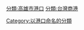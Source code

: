 {{cat main|高雄港}}
{{commons category|Port of Kaohsiung}}

[[分類:高雄市港口|分類:高雄市港口]]
[[分類:台灣商港|分類:台灣商港]]
[[Category:以港口命名的分類|Category:以港口命名的分類]]